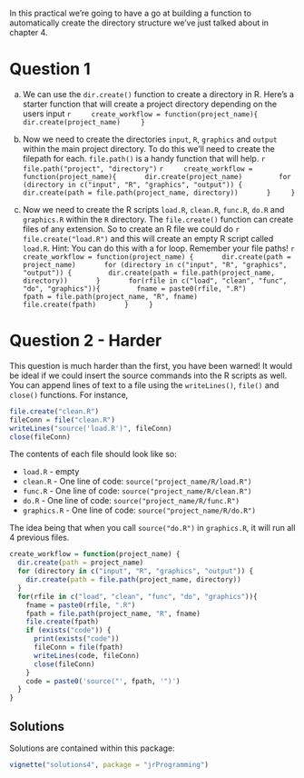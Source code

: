 In this practical we're going to have a go at building a function to automatically create the directory structure we've just talked about in chapter 4. 

# Question 1

a) We can use the `dir.create()` function to create a directory in R. Here's a starter function that will create a project directory depending on the users input
    ```r
    create_workflow = function(project_name){
      dir.create(project_name)
    }
    ```

b) Now we need to create the directories `input`, `R`, `graphics` and `output` within the main project directory. To do this we'll need to create the filepath for each. `file.path()` is a handy function that will help.
    ```r
    file.path("project", "directory")
    ```
    ```r
    create_workflow = function(project_name){
      dir.create(project_name)
        for (directory in c("input", "R", "graphics", "output")) {
        dir.create(path = file.path(project_name, directory))
      }
    }
    ```

c) Now we need to create the R scripts `load.R`, `clean.R`, `func.R`, `do.R` and `graphics.R` within the `R` directory. The `file.create()` function can create files of any extension. So to create an R file we could do 
    ```r
    file.create("load.R")
    ```
and this will create an empty R script called `load.R`. Hint: You can do this with a for loop. Remember your file paths!
    ```r
    create_workflow = function(project_name) {
      dir.create(path = project_name)
      for (directory in c("input", "R", "graphics", "output")) {
        dir.create(path = file.path(project_name, directory))
      }
      for(rfile in c("load", "clean", "func", "do", "graphics")){
        fname = paste0(rfile, ".R")
        fpath = file.path(project_name, "R", fname)
        file.create(fpath)
      }
    }
    ```
    
    
# Question 2 - Harder

This question is much harder than the first, you have been warned! It would be ideal if we could insert the source commands into the R scripts as well. You can append lines of text to a file using the `writeLines()`, `file()` and `close()` functions. For instance, 
```r
file.create("clean.R")
fileConn = file("clean.R")
writeLines("source('load.R')", fileConn)
close(fileConn)
```
\noindent The contents of each file should look like so:

- `load.R` - empty
- `clean.R` - One line of code: `source("project_name/R/load.R")`
- `func.R` - One line of code: `source("project_name/R/clean.R")`
- `do.R` - One line of code: `source("project_name/R/func.R")`
- `graphics.R` - One line of code: `source("project_name/R/do.R")`

The idea being that when you call `source("do.R")` in `graphics.R`, it will run all 4 previous files.
```r
create_workflow = function(project_name) {
  dir.create(path = project_name)
  for (directory in c("input", "R", "graphics", "output")) {
    dir.create(path = file.path(project_name, directory))
  }
  for(rfile in c("load", "clean", "func", "do", "graphics")){
    fname = paste0(rfile, ".R")
    fpath = file.path(project_name, "R", fname)
    file.create(fpath)
    if (exists("code")) {
      print(exists("code"))
      fileConn = file(fpath)
      writeLines(code, fileConn)
      close(fileConn)
    }
    code = paste0('source("', fpath, '")')
  }
}
```


## Solutions

Solutions are contained within this package:
```r
vignette("solutions4", package = "jrProgramming")
```
